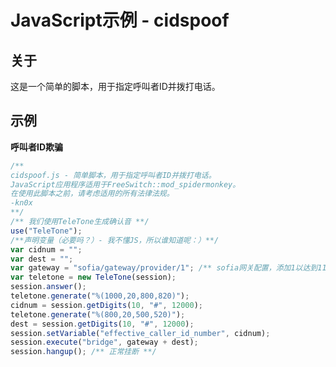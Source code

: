# JavaScript示例 - cidspoof 

## 关于

这是一个简单的脚本，用于指定呼叫者ID并拨打电话。

## 示例

**呼叫者ID欺骗**

```js
/** 
cidspoof.js - 简单脚本，用于指定呼叫者ID并拨打电话。
JavaScript应用程序适用于FreeSwitch::mod_spidermonkey。
在使用此脚本之前，请考虑适用的所有法律法规。
-kn0x
**/
/** 我们使用TeleTone生成确认音 **/
use("TeleTone");
/**声明变量（必要吗？）- 我不懂JS，所以谁知道呢：）**/
var cidnum = "";
var dest = "";
var gateway = "sofia/gateway/provider/1"; /** sofia网关配置，添加1以达到11位拨号 **/
var teletone = new TeleTone(session);
session.answer();
teletone.generate("%(1000,20,800,820)");
cidnum = session.getDigits(10, "#", 12000);
teletone.generate("%(800,20,500,520)");
dest = session.getDigits(10, "#", 12000);
session.setVariable("effective_caller_id_number", cidnum);
session.execute("bridge", gateway + dest);
session.hangup(); /** 正常挂断 **/
```
